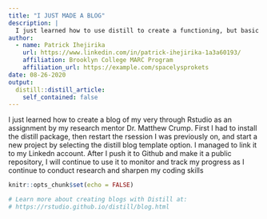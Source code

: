 ```yaml
---
title: "I JUST MADE A BLOG"
description: |
  I just learned how to use distill to create a functioning, but basic blog
author:
  - name: Patrick Ihejirika 
    url: https://www.linkedin.com/in/patrick-ihejirika-1a3a60193/
    affiliation: Brooklyn College MARC Program
    affiliation_url: https://example.com/spacelysprokets
date: 08-26-2020
output:
  distill::distill_article:
    self_contained: false
---
```

I just learned how to create a blog of my very through Rstudio as an assignment by my research mentor Dr. Matthew Crump. First I had to install the distill package, then restart the rsession I was previously on, and start a new project by selecting the distill blog template option. I managed to link it to my Linkedn account. After I push it to Github and make it a public repository, I will continue to use it to monitor and track my progress as I continue to conduct research and sharpen my coding skills


```r
knitr::opts_chunk$set(echo = FALSE)

# Learn more about creating blogs with Distill at:
# https://rstudio.github.io/distill/blog.html

```



